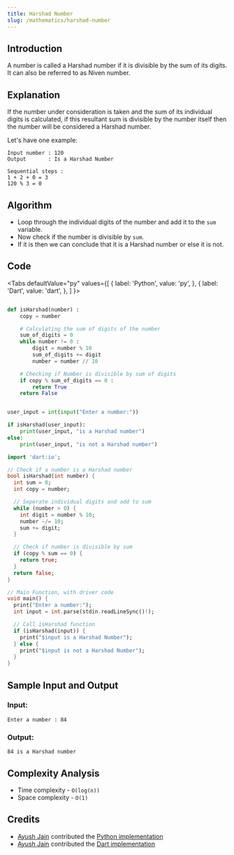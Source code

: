 ```yaml
---
title: Harshad Number
slug: /mathematics/harshad-number
---
```


## Introduction

A number is called a Harshad number if it is divisible by the sum of its digits. It can also be referred to as Niven number.

## Explanation

If the number under consideration is taken and the sum of its individual digits is calculated, if this resultant sum is divisible by the number itself then the number will be considered a Harshad number.

Let's have one example: 
```
Input number : 120
Output       : Is a Harshad Number

Sequential steps :
1 + 2 + 0 = 3
120 % 3 = 0
```

## Algorithm

- Loop through the individual digits of the number and add it to the `sum` variable.
- Now check if the number is divisible by `sum`.
- If it is then we can conclude that it is a Harshad number or else it is not.

## Code


<Tabs
  defaultValue="py"
  values={[
    { label: 'Python', value: 'py', },
    { label: 'Dart', value: 'dart', },
  ]
}>
<TabItem value="py">

```py

def isHarshad(number) :
    copy = number

    # Calculating the sum of digits of the number
    sum_of_digits = 0
    while number != 0 :
        digit = number % 10
        sum_of_digits += digit
        number = number // 10

    # Checking if Number is divisible by sum of digits
    if copy % sum_of_digits == 0 :
        return True
    return False


user_input = int(input("Enter a number:"))

if isHarshad(user_input):
    print(user_input, "is a Harshad number")
else:
    print(user_input, "is not a Harshad number")

```

</TabItem>
<TabItem value="dart">

```dart
import 'dart:io';

// Check if a number is a Harshad number
bool isHarshad(int number) {
  int sum = 0;
  int copy = number;

  // Seperate individual digits and add to sum
  while (number > 0) {
    int digit = number % 10;
    number ~/= 10;
    sum += digit;
  }

  // Check if number is divisible by sum
  if (copy % sum == 0) {
    return true;
  }
  return false;
}

// Main Function, with driver code
void main() {
  print("Enter a number:");
  int input = int.parse(stdin.readLineSync()!);

  // Call isHarshad function
  if (isHarshad(input)) {
    print("$input is a Harshad Number");
  } else {
    print("$input is not a Harshad Number");
  }
}
```

</TabItem>
</Tabs>

## Sample Input and Output

### Input:

```
Enter a number : 84
```

### Output:

```
84 is a Harshad number
```

## Complexity Analysis

- Time  complexity - ` O(log(n)) `
- Space complexity - ` O(1) `

## Credits

- [Ayush Jain](https://github.com/Ayushjain2205) contributed the [Python implementation](https://github.com/TesseractCoding/NeoAlgo/blob/master/Python/math/HarshadNumber.py)
- [Ayush Jain](https://github.com/Ayushjain2205) contributed the [Dart implementation](https://github.com/TesseractCoding/NeoAlgo/blob/master/Dart/maths/HarshadNumber.dart)
